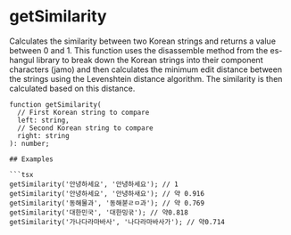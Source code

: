 
# getSimilarity

Calculates the similarity between two Korean strings and returns a value between 0 and 1. This function uses the disassemble method from the es-hangul library to break down the Korean strings into their component characters (jamo) and then calculates the minimum edit distance between the strings using the Levenshtein distance algorithm. The similarity is then calculated based on this distance.

```tsx
function getSimilarity(
  // First Korean string to compare
  left: string,
  // Second Korean string to compare
  right: string
): number;

## Examples

```tsx
getSimilarity('안녕하세요', '안녕하세요'); // 1
getSimilarity('안녕하세요', '안녕하새요'); // 약 0.916
getSimilarity('동해물과', '동해붇ㄹㅁ과'); // 약 0.769
getSimilarity('대한민국', '대한밍굮'); // 약0.818
getSimilarity('가나다라마바사', '나다라마바사가'); // 약0.714
```

<GetSimilarityDemo />
